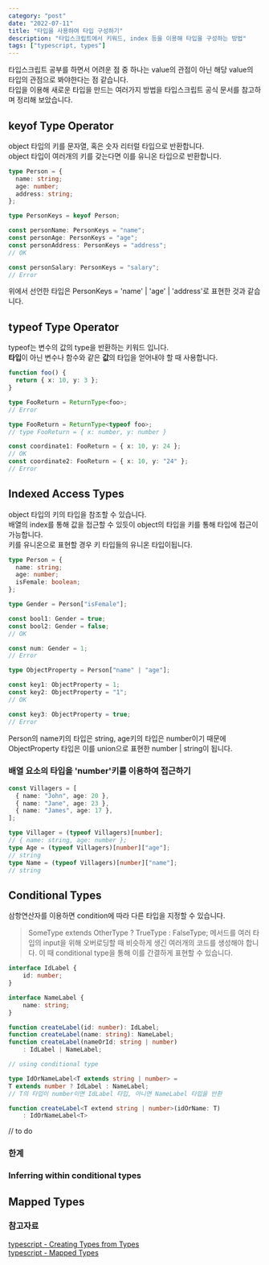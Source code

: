 ```yaml
---
category: "post"
date: "2022-07-11"
title: "타입을 사용하여 타입 구성하기"
description: "타입스크립트에서 키워드, index 등을 이용해 타입을 구성하는 방법"
tags: ["typescript, types"]
---
```


타입스크립트 공부를 하면서 어려운 점 중 하나는 value의 관점이 아닌 해당 value의 타입의 관점으로 봐야한다는 점 같습니다.<br/>
타입을 이용해 새로운 타입을 만드는 여러가지 방법을 타입스크립트 공식 문서를 참고하며 정리해 보았습니다.<br/>

## keyof Type Operator

object 타입의 키를 문자열, 혹은 숫자 리터럴 타입으로 반환합니다.<br/>
object 타입이 여러개의 키를 갖는다면 이를 유니온 타입으로 반환합니다.<br/>

```typescript
type Person = {
  name: string;
  age: number;
  address: string;
};

type PersonKeys = keyof Person;

const personName: PersonKeys = "name";
const personAge: PersonKeys = "age";
const personAddress: PersonKeys = "address";
// OK

const personSalary: PersonKeys = "salary";
// Error
```

위에서 선언한 타입은 PersonKeys = 'name' | 'age' | 'address'로 표현한 것과 같습니다.

## typeof Type Operator

typeof는 변수의 값의 type을 반환하는 키워드 입니다.<br/>
**타입**이 아닌 변수나 함수와 같은 **값**의 타입을 얻어내야 할 때 사용합니다.<br/>

```typescript
function foo() {
  return { x: 10, y: 3 };
}

type FooReturn = ReturnType<foo>;
// Error

type FooReturn = ReturnType<typeof foo>;
// type FooReturn = { x: number, y: number }

const coordinate1: FooReturn = { x: 10, y: 24 };
// OK
const coordinate2: FooReturn = { x: 10, y: "24" };
// Error
```

## Indexed Access Types

object 타입의 키의 타입을 참조할 수 있습니다.<br/>
배열의 index를 통해 값을 접근할 수 있듯이 object의 타입을 키를 통해 타입에 접근이 가능합니다.<br/>
키를 유니온으로 표현할 경우 키 타입들의 유니온 타입이됩니다.<br/>

```typescript
type Person = {
  name: string;
  age: number;
  isFemale: boolean;
};

type Gender = Person["isFemale"];

const bool1: Gender = true;
const bool2: Gender = false;
// OK

const num: Gender = 1;
// Error

type ObjectProperty = Person["name" | "age"];

const key1: ObjectProperty = 1;
const key2: ObjectProperty = "1";
// OK

const key3: ObjectProperty = true;
// Error
```

Person의 name키의 타입은 string, age키의 타입은 number이기 때문에 ObjectProperty 타입은 이를 union으로 표현한 number | string이 됩니다.<br/>

### 배열 요소의 타입을 'number'키를 이용하여 접근하기

```typescript
const Villagers = [
  { name: "John", age: 20 },
  { name: "Jane", age: 23 },
  { name: "James", age: 17 },
];

type Villager = (typeof Villagers)[number];
// { name: string, age: number };
type Age = (typeof Villagers)[number]["age"];
// string
type Name = (typeof Villagers)[number]["name"];
// string
```

## Conditional Types

삼항연산자를 이용하면 condition에 따라 다른 타입을 지정할 수 있습니다.<br/>

> SomeType extends OtherType ? TrueType : FalseType;
> 메서드를 여러 타입의 input을 위해 오버로딩할 때 비슷하게 생긴 여러개의 코드를 생성해야 합니다. 이 때 conditional type을 통해 이를 간결하게 표현할 수 있습니다.<br/>

```typescript
interface IdLabel {
	id: number;
}

interface NameLabel {
	name: string;
}

function createLabel(id: number): IdLabel;
function createLabel(name: string): NameLabel;
function createLabel(nameOrId: string | number)
	: IdLabel | NameLabel;

// using conditional type

type IdOrNameLabel<T extends string | number> =
T extends number ? IdLabel : NameLabel;
// T의 타입이 number이면 IdLabel 타입, 아니면 NameLabel 타입을 반환

function createLabel<T extend string | number>(idOrName: T)
	: IdOrNameLabel<T>
```

// to do

### 한계

### Inferring within conditional types

## Mapped Types

### 참고자료

[typescript - Creating Types from Types](https://www.typescriptlang.org/docs/handbook/2/types-from-types.html)<br/>
[typescript - Mapped Types](https://www.typescriptlang.org/docs/handbook/2/mapped-types.html)<br/>
